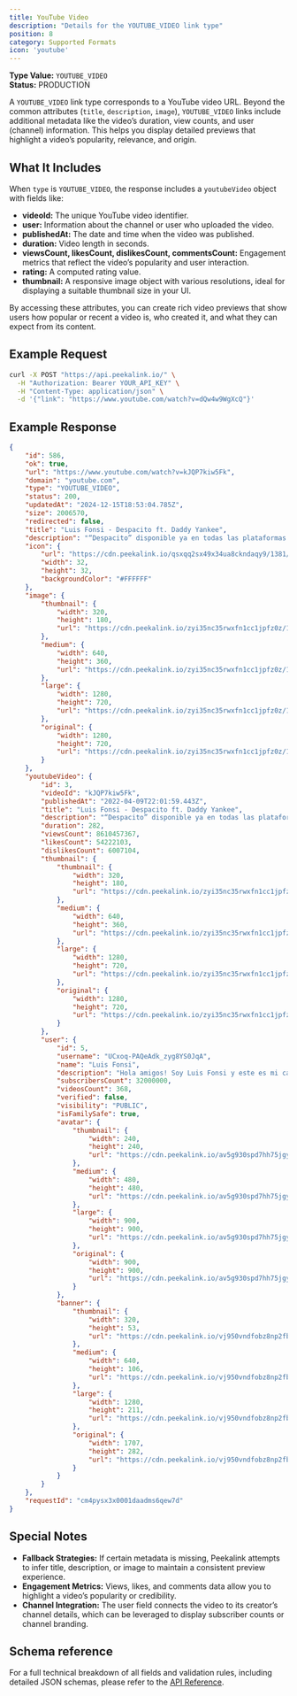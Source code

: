 ```yaml
---
title: YouTube Video
description: "Details for the YOUTUBE_VIDEO link type"
position: 8
category: Supported Formats
icon: 'youtube'
---
```


**Type Value:** `YOUTUBE_VIDEO`  
**Status:** PRODUCTION

A `YOUTUBE_VIDEO` link type corresponds to a YouTube video URL. Beyond the common attributes (`title`, `description`, `image`), `YOUTUBE_VIDEO` links include additional metadata like the video’s duration, view counts, and user (channel) information. This helps you display detailed previews that highlight a video’s popularity, relevance, and origin.

## What It Includes

When `type` is `YOUTUBE_VIDEO`, the response includes a `youtubeVideo` object with fields like:

- **videoId:** The unique YouTube video identifier.
- **user:** Information about the channel or user who uploaded the video.
- **publishedAt:** The date and time when the video was published.
- **duration:** Video length in seconds.
- **viewsCount, likesCount, dislikesCount, commentsCount:** Engagement metrics that reflect the video’s popularity and user interaction.
- **rating:** A computed rating value.
- **thumbnail:** A responsive image object with various resolutions, ideal for displaying a suitable thumbnail size in your UI.

By accessing these attributes, you can create rich video previews that show users how popular or recent a video is, who created it, and what they can expect from its content.

## Example Request

```bash
curl -X POST "https://api.peekalink.io/" \
  -H "Authorization: Bearer YOUR_API_KEY" \
  -H "Content-Type: application/json" \
  -d '{"link": "https://www.youtube.com/watch?v=dQw4w9WgXcQ"}'
```

## Example Response

```json
{
    "id": 586,
    "ok": true,
    "url": "https://www.youtube.com/watch?v=kJQP7kiw5Fk",
    "domain": "youtube.com",
    "type": "YOUTUBE_VIDEO",
    "status": 200,
    "updatedAt": "2024-12-15T18:53:04.785Z",
    "size": 2006570,
    "redirected": false,
    "title": "Luis Fonsi - Despacito ft. Daddy Yankee",
    "description": "“Despacito” disponible ya en todas las plataformas digitales: https://UMLE.lnk.to/DOoUzFp “Imposible” disponible ya en todas las plataformas digitales: https...",
    "icon": {
        "url": "https://cdn.peekalink.io/qsxqq2sx49x34ua8ckndaqy9/1381/favicon_32x32.png",
        "width": 32,
        "height": 32,
        "backgroundColor": "#FFFFFF"
    },
    "image": {
        "thumbnail": {
            "width": 320,
            "height": 180,
            "url": "https://cdn.peekalink.io/zyi35nc35rwxfn1cc1jpfz0z/1382/maxresdefault_thumbnail.jpeg"
        },
        "medium": {
            "width": 640,
            "height": 360,
            "url": "https://cdn.peekalink.io/zyi35nc35rwxfn1cc1jpfz0z/1382/maxresdefault_medium.jpeg"
        },
        "large": {
            "width": 1280,
            "height": 720,
            "url": "https://cdn.peekalink.io/zyi35nc35rwxfn1cc1jpfz0z/1382/maxresdefault_large.jpeg"
        },
        "original": {
            "width": 1280,
            "height": 720,
            "url": "https://cdn.peekalink.io/zyi35nc35rwxfn1cc1jpfz0z/1382/maxresdefault_original.jpeg"
        }
    },
    "youtubeVideo": {
        "id": 3,
        "videoId": "kJQP7kiw5Fk",
        "publishedAt": "2022-04-09T22:01:59.443Z",
        "title": "Luis Fonsi - Despacito ft. Daddy Yankee",
        "description": "“Despacito” disponible ya en todas las plataformas digitales: https://UMLE.lnk.to/DOoUzFp \n“Imposible” disponible ya en todas las plataformas digitales: https://UMLE.lnk.to/IMPOSIBLEFp\n“Calypso” disponible ya en todas las plataformas digitales: https://UMLE.lnk.to/CLYPSFp\nEchame La Culpa disponible ya en todas las plataformas digitales: https://UMLE.lnk.to/ELCFp\n\n\nBest of Luis Fonsi / Lo mejor Luis Fonsi: https://goo.gl/KLWPSa \nSubscribe here: https://goo.gl/nkhcGc\nSigue a Luis Fonsi: \nOfficial Site: http://www.luisfonsi.com/ \nFacebook:   / luisfonsi   \nTwitter:   / luisfonsi   \nInstagram:   / luisfonsi  \n\n#LuisFonsi #Despacito #Imposible #Calypso #EchamelaCulpa #NadaEsImposible #NothingisImpossible #LF\n\n\nMusic video by Luis Fonsi performing Despacito. (C) 2017 Universal Music Latino",
        "duration": 282,
        "viewsCount": 8610457367,
        "likesCount": 54222103,
        "dislikesCount": 6007104,
        "thumbnail": {
            "thumbnail": {
                "width": 320,
                "height": 180,
                "url": "https://cdn.peekalink.io/zyi35nc35rwxfn1cc1jpfz0z/1382/maxresdefault_thumbnail.jpeg"
            },
            "medium": {
                "width": 640,
                "height": 360,
                "url": "https://cdn.peekalink.io/zyi35nc35rwxfn1cc1jpfz0z/1382/maxresdefault_medium.jpeg"
            },
            "large": {
                "width": 1280,
                "height": 720,
                "url": "https://cdn.peekalink.io/zyi35nc35rwxfn1cc1jpfz0z/1382/maxresdefault_large.jpeg"
            },
            "original": {
                "width": 1280,
                "height": 720,
                "url": "https://cdn.peekalink.io/zyi35nc35rwxfn1cc1jpfz0z/1382/maxresdefault_original.jpeg"
            }
        },
        "user": {
            "id": 5,
            "username": "UCxoq-PAQeAdk_zyg8YS0JqA",
            "name": "Luis Fonsi",
            "description": "Hola amigos! Soy Luis Fonsi y este es mi canal de YouTube en donde compartiré con ustedes algunas de mis presentaciones en vivo, backstages, anécdotas, entre otras cosas. Suscríbanse para recibir todas las novedades!\n\nSaludos!\n\nAdministrador del Canal: Farolatino y @torrecilla90",
            "subscribersCount": 32000000,
            "videosCount": 368,
            "verified": false,
            "visibility": "PUBLIC",
            "isFamilySafe": true,
            "avatar": {
                "thumbnail": {
                    "width": 240,
                    "height": 240,
                    "url": "https://cdn.peekalink.io/av5g930spd7hh75jgy2nzhb1/1112/c-TEErg6GIyeUaD_BM5Xm9P1PI7lHV1XvnmGyK-Cc_fEwDUT-p3TfIsy64xtg392U2dAP11IfQ=s900-c-k-c0x00ffffff-no-rj_thumbnail.jpeg"
                },
                "medium": {
                    "width": 480,
                    "height": 480,
                    "url": "https://cdn.peekalink.io/av5g930spd7hh75jgy2nzhb1/1112/c-TEErg6GIyeUaD_BM5Xm9P1PI7lHV1XvnmGyK-Cc_fEwDUT-p3TfIsy64xtg392U2dAP11IfQ=s900-c-k-c0x00ffffff-no-rj_medium.jpeg"
                },
                "large": {
                    "width": 900,
                    "height": 900,
                    "url": "https://cdn.peekalink.io/av5g930spd7hh75jgy2nzhb1/1112/c-TEErg6GIyeUaD_BM5Xm9P1PI7lHV1XvnmGyK-Cc_fEwDUT-p3TfIsy64xtg392U2dAP11IfQ=s900-c-k-c0x00ffffff-no-rj_large.jpeg"
                },
                "original": {
                    "width": 900,
                    "height": 900,
                    "url": "https://cdn.peekalink.io/av5g930spd7hh75jgy2nzhb1/1112/c-TEErg6GIyeUaD_BM5Xm9P1PI7lHV1XvnmGyK-Cc_fEwDUT-p3TfIsy64xtg392U2dAP11IfQ=s900-c-k-c0x00ffffff-no-rj_original.jpeg"
                }
            },
            "banner": {
                "thumbnail": {
                    "width": 320,
                    "height": 53,
                    "url": "https://cdn.peekalink.io/vj950vndfobz8np2fbmdbi4f/1114/IdfO8PMyTHDkqCHUa_bJZJ3BjYZ9tFgkClcNLUWw8X57EqVTlOVXRRUTIPmjOpYFWowM0_uyU8c=w1707-fcrop64=1,00005a57ffffa5a8-k-c0xffffffff-no-nd-rj_thumbnail.jpeg"
                },
                "medium": {
                    "width": 640,
                    "height": 106,
                    "url": "https://cdn.peekalink.io/vj950vndfobz8np2fbmdbi4f/1114/IdfO8PMyTHDkqCHUa_bJZJ3BjYZ9tFgkClcNLUWw8X57EqVTlOVXRRUTIPmjOpYFWowM0_uyU8c=w1707-fcrop64=1,00005a57ffffa5a8-k-c0xffffffff-no-nd-rj_medium.jpeg"
                },
                "large": {
                    "width": 1280,
                    "height": 211,
                    "url": "https://cdn.peekalink.io/vj950vndfobz8np2fbmdbi4f/1114/IdfO8PMyTHDkqCHUa_bJZJ3BjYZ9tFgkClcNLUWw8X57EqVTlOVXRRUTIPmjOpYFWowM0_uyU8c=w1707-fcrop64=1,00005a57ffffa5a8-k-c0xffffffff-no-nd-rj_large.jpeg"
                },
                "original": {
                    "width": 1707,
                    "height": 282,
                    "url": "https://cdn.peekalink.io/vj950vndfobz8np2fbmdbi4f/1114/IdfO8PMyTHDkqCHUa_bJZJ3BjYZ9tFgkClcNLUWw8X57EqVTlOVXRRUTIPmjOpYFWowM0_uyU8c=w1707-fcrop64=1,00005a57ffffa5a8-k-c0xffffffff-no-nd-rj_original.jpeg"
                }
            }
        }
    },
    "requestId": "cm4pysx3x0001daadms6qew7d"
}
```

## Special Notes

- **Fallback Strategies:** If certain metadata is missing, Peekalink attempts to infer title, description, or image to maintain a consistent preview experience.
- **Engagement Metrics:** Views, likes, and comments data allow you to highlight a video’s popularity or credibility.
- **Channel Integration:** The user field connects the video to its creator’s channel details, which can be leveraged to display subscriber counts or channel branding.

## Schema reference

For a full technical breakdown of all fields and validation rules, including detailed JSON schemas, please refer to the [API Reference](/api-reference/).
